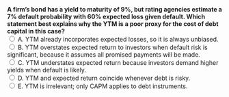 ::: {.question-block}

<form onsubmit="event.preventDefault(); checkAnswer('module4_mcq_q66')" data-correct-answer="B">
  <strong style="display: block;">A firm’s bond has a yield to maturity of 9%, but rating agencies estimate a 7% default probability with 60% expected loss given default. Which statement best explains why the YTM is a poor proxy for the cost of debt capital in this case?</strong>
<label><input type="radio" name="module4_mcq_q66" value="A"> A. YTM already incorporates expected losses, so it is always unbiased.</label><br>
<label><input type="radio" name="module4_mcq_q66" value="B"> B. YTM overstates expected return to investors when default risk is significant, because it assumes all promised payments will be made.</label><br>
<label><input type="radio" name="module4_mcq_q66" value="C"> C. YTM understates expected return because investors demand higher yields when default is likely.</label><br>
<label><input type="radio" name="module4_mcq_q66" value="D"> D. YTM and expected return coincide whenever debt is risky.</label><br>
<label><input type="radio" name="module4_mcq_q66" value="E"> E. YTM is irrelevant; only CAPM applies to debt instruments.</label><br>
</form>

<div id="feedback-module4_mcq_q66" class="feedback" data-status="" style="display:none;">
✅ Correct: B. YTM assumes full repayment. With default risk, expected return is lower than YTM, so using YTM biases downward the true cost of capital.
</div>

:::
